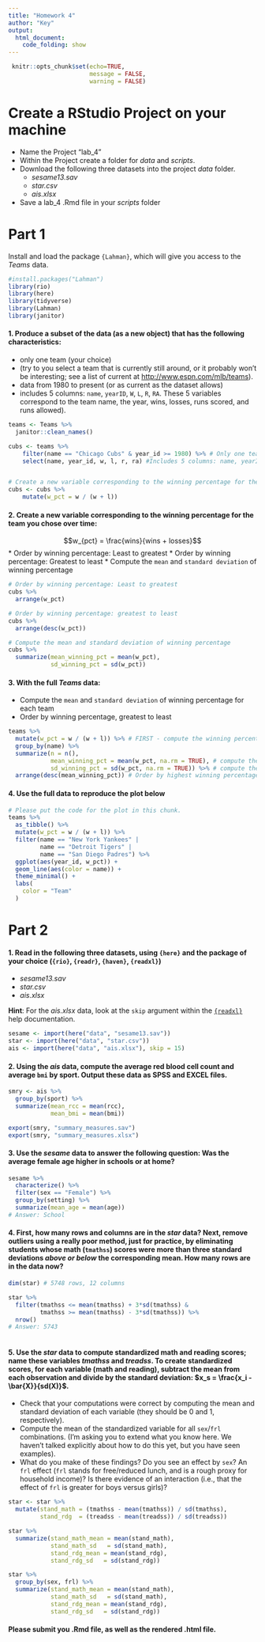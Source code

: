 ```yaml
---
title: "Homework 4"
author: "Key"
output: 
  html_document:
    code_folding: show
---
```


```r
 knitr::opts_chunk$set(echo=TRUE,
                       message = FALSE, 
                       warning = FALSE)

```

# Create a RStudio Project on your machine

* Name the Project "lab_4"
* Within the Project create a folder for *data* and *scripts*.
* Download the following three datasets into the project *data* folder.
  + *sesame13.sav*
  + *star.csv*
  + *ais.xlsx*
* Save a lab_4 .Rmd file in your *scripts* folder

# Part 1

Install and load the package `{Lahman}`, which will give you access to the *Teams* data.

```r
#install.packages("Lahman")
library(rio)
library(here)
library(tidyverse)
library(Lahman)
library(janitor)
```

#### 1. Produce a subset of the data (as a new object) that has the following characteristics:
*  only one team (your choice)
  + (try to you select a team that is currently still around, or it probably won't be interesting; see a list of current at [http://www.espn.com/mlb/teams](http://www.espn.com/mlb/teams)).
* data from 1980 to present (or as current as the dataset allows)
* includes 5 columns: `name`, `yearID`, `W`, `L`, `R`, `RA`. These 5 variables correspond to the team name, the year, wins, losses, runs scored, and runs allowed).

```r
teams <- Teams %>% 
  janitor::clean_names()

cubs <- teams %>% 
    filter(name == "Chicago Cubs" & year_id >= 1980) %>% # Only one team (your choice) & data from 1980 to present
    select(name, year_id, w, l, r, ra) #Includes 5 columns: name, yearID, W, L, R, RA


# Create a new variable corresponding to the winning percentage for the team you chose over time
cubs <- cubs %>% 
    mutate(w_pct = w / (w + l))
```


#### 2. Create a new variable corresponding to the winning percentage for the team you chose over time:

$$w_{pct} = \frac{wins}{wins + losses}$$
* Order by winning percentage: Least to greatest
* Order by winning percentage: Greatest to least
* Compute the `mean` and `standard deviation` of winning percentage

```r
# Order by winning percentage: Least to greatest
cubs %>% 
  arrange(w_pct)

# Order by winning percentage: greatest to least
cubs %>% 
  arrange(desc(w_pct))

# Compute the mean and standard deviation of winning percentage
cubs %>% 
  summarize(mean_winning_pct = mean(w_pct),
            sd_winning_pct = sd(w_pct))
```

#### 3. With the full *Teams* data:
* Compute the `mean` and `standard deviation` of winning percentage for each team 
* Order by winning percentage, greatest to least

```r
teams %>% 
  mutate(w_pct = w / (w + l)) %>% # FIRST - compute the winning percentage
  group_by(name) %>% 
  summarize(n = n(),
            mean_winning_pct = mean(w_pct, na.rm = TRUE), # compute the average winning percentage for each team
            sd_winning_pct = sd(w_pct, na.rm = TRUE)) %>% # compute the standard deviation of winning percentage for each team
  arrange(desc(mean_winning_pct)) # Order by highest winning percentage
```

#### 4. Use the full data to reproduce the plot below

```r
# Please put the code for the plot in this chunk.
teams %>% 
  as_tibble() %>% 
  mutate(w_pct = w / (w + l)) %>% 
  filter(name == "New York Yankees" |
         name == "Detroit Tigers" |
         name == "San Diego Padres") %>% 
  ggplot(aes(year_id, w_pct)) + 
  geom_line(aes(color = name)) +
  theme_minimal() +
  labs(
    color = "Team"
  )

```

# Part 2

#### 1. Read in the following three datasets, using `{here}` and the package of your choice (`{rio}`, `{readr}`, `{haven}`, `{readxl}`)
* *sesame13.sav*
* *star.csv*
* *ais.xlsx*
  
**Hint**: For the *ais.xlsx* data, look at the `skip` argument within the [`{readxl}`](https://readxl.tidyverse.org/reference/read_excel.html) help documentation.
  
```r

sesame <- import(here("data", "sesame13.sav"))
star <- import(here("data", "star.csv"))
ais <- import(here("data", "ais.xlsx"), skip = 15)
```

#### 2. Using the *ais* data, compute the average red blood cell count and average `bmi` by sport. Output these data as SPSS and EXCEL files. 

```r
smry <- ais %>% 
  group_by(sport) %>% 
  summarize(mean_rcc = mean(rcc),
            mean_bmi = mean(bmi))

export(smry, "summary_measures.sav")
export(smry, "summary_measures.xlsx")

```

#### 3. Use the *sesame* data to answer the following question: Was the average female age higher in schools or at home? 

```r
sesame %>% 
  characterize() %>% 
  filter(sex == "Female") %>% 
  group_by(setting) %>% 
  summarize(mean_age = mean(age))
# Answer: School

```

#### 4. First, how many rows and columns are in the *star* data? Next, remove outliers using a really poor method, just for practice, by eliminating students whose math (`tmathss`) scores were more than three standard deviations *above __or__ below* the corresponding mean. How many rows are in the data now?

```r
dim(star) # 5748 rows, 12 columns

star %>% 
  filter(tmathss <= mean(tmathss) + 3*sd(tmathss) &
         tmathss >= mean(tmathss) - 3*sd(tmathss)) %>% 
  nrow()
# Answer: 5743  
  
```

#### 5. Use the *star* data to compute standardized math and reading scores; name these variables *tmathss* and *treadss*. To create standardized scores, for each variable (math and reading), subtract the mean from each observation and divide by the standard deviation: $x_s = \frac{x_i - \bar{X}}{sd(X)}$. 
* Check that your computations were correct by computing the mean and standard deviation of each variable (they should be 0 and 1, respectively). 
* Compute the mean of the standardized variable for all `sex`/`frl` combinations. (I'm asking you to extend what you know here. We haven't talked explicitly about how to do this yet, but you have seen examples). 
* What do you make of these findings? Do you see an effect by `sex`? An `frl` effect (`frl` stands for free/reduced lunch, and is a rough proxy for household income)? Is there evidence of an interaction (i.e., that the effect of `frl` is greater for boys versus girls)?

```r
star <- star %>% 
  mutate(stand_math = (tmathss - mean(tmathss)) / sd(tmathss),
         stand_rdg  = (treadss - mean(treadss)) / sd(treadss))

star %>% 
  summarize(stand_math_mean = mean(stand_math),
            stand_math_sd   = sd(stand_math),
            stand_rdg_mean = mean(stand_rdg),
            stand_rdg_sd   = sd(stand_rdg))

star %>% 
  group_by(sex, frl) %>% 
  summarize(stand_math_mean = mean(stand_math),
            stand_math_sd   = sd(stand_math),
            stand_rdg_mean = mean(stand_rdg),
            stand_rdg_sd   = sd(stand_rdg))


```

#### Please submit you .Rmd file, as well as the rendered .html file.
